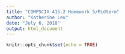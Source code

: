 ```yaml
---
title: "COMPSCIX 415.2 Homework 5/Midterm"
author: "Katherine Leu"
date: "July 6, 2018"
output: html_document
---
```


```r
knitr::opts_chunk$set(echo = TRUE)
```
